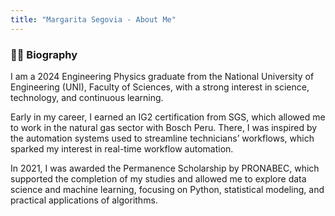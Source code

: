 ```yaml
---
title: "Margarita Segovia - About Me"
---
```


### 👩‍🎓 Biography
I am a 2024 Engineering Physics graduate from the National University of Engineering (UNI), Faculty of Sciences, with a strong interest in science, technology, and continuous learning.

Early in my career, I earned an IG2 certification from SGS, which allowed me to work in the natural gas sector with Bosch Peru. There, I was inspired by the automation systems used to streamline technicians' workflows, which sparked my interest in real-time workflow automation.

In 2021, I was awarded the Permanence Scholarship by PRONABEC, which supported the completion of my studies and allowed me to explore data science and machine learning, focusing on Python, statistical modeling, and practical applications of algorithms.



